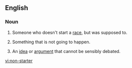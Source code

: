 ==English==

===Noun===
{{en-noun|sg=[[non]]-[[starter]]}}

# Someone who doesn't start a [[race]], but was supposed to.
# {{idiom}} Something that is not going to happen.
# An [[idea]] or [[argument]] that cannot be sensibly debated.
[[vi:non-starter]]